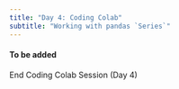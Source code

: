```yaml
---
title: "Day 4: Coding Colab"
subtitle: "Working with pandas `Series`"
---
```


#### To be added

::: {.center-text .body-text-xl .teal-text}
End Coding Colab Session (Day 4)
:::

